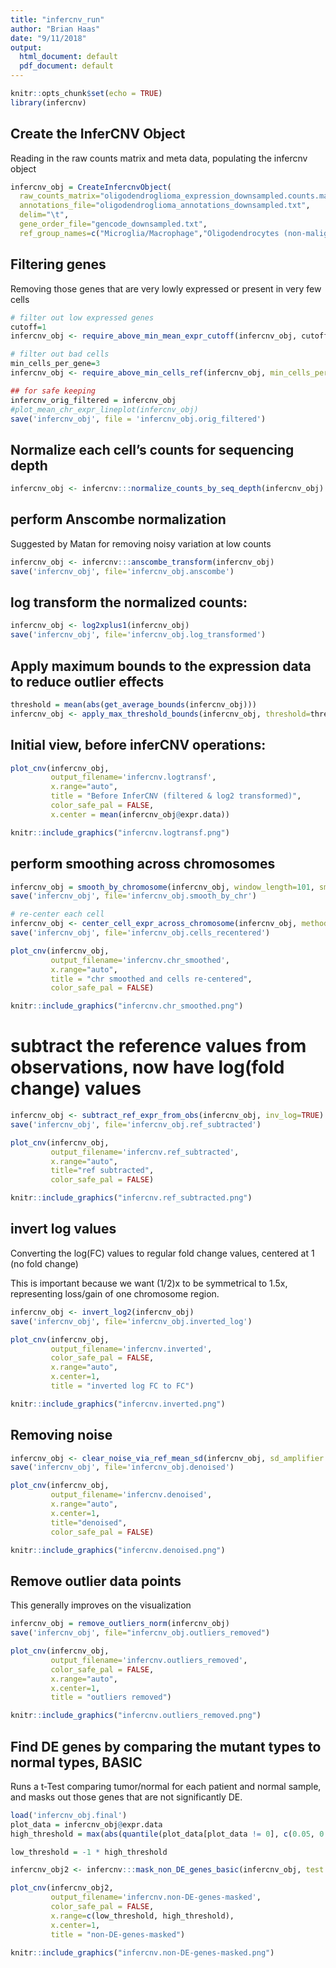 ```yaml
---
title: "infercnv_run"
author: "Brian Haas"
date: "9/11/2018"
output:
  html_document: default
  pdf_document: default
---
```


```r
knitr::opts_chunk$set(echo = TRUE)
library(infercnv)

```

## Create the InferCNV Object

Reading in the raw counts matrix and meta data, populating the infercnv object

```r
infercnv_obj = CreateInfercnvObject(
  raw_counts_matrix="oligodendroglioma_expression_downsampled.counts.matrix",
  annotations_file="oligodendroglioma_annotations_downsampled.txt",
  delim="\t",
  gene_order_file="gencode_downsampled.txt",
  ref_group_names=c("Microglia/Macrophage","Oligodendrocytes (non-malignant)"))

```


## Filtering genes

Removing those genes that are very lowly expressed or present in very few cells


```r
# filter out low expressed genes
cutoff=1
infercnv_obj <- require_above_min_mean_expr_cutoff(infercnv_obj, cutoff)

# filter out bad cells
min_cells_per_gene=3
infercnv_obj <- require_above_min_cells_ref(infercnv_obj, min_cells_per_gene=min_cells_per_gene)

## for safe keeping
infercnv_orig_filtered = infercnv_obj
#plot_mean_chr_expr_lineplot(infercnv_obj)
save('infercnv_obj', file = 'infercnv_obj.orig_filtered')

```


## Normalize each cell's counts for sequencing depth

```r
infercnv_obj <- infercnv:::normalize_counts_by_seq_depth(infercnv_obj)
```


## perform Anscombe normalization

Suggested by Matan for removing noisy variation at low counts

```r
infercnv_obj <- infercnv:::anscombe_transform(infercnv_obj)
save('infercnv_obj', file='infercnv_obj.anscombe')
```


## log transform the normalized counts:

```r
infercnv_obj <- log2xplus1(infercnv_obj)
save('infercnv_obj', file='infercnv_obj.log_transformed')
```

## Apply maximum bounds to the expression data to reduce outlier effects
```r
threshold = mean(abs(get_average_bounds(infercnv_obj)))
infercnv_obj <- apply_max_threshold_bounds(infercnv_obj, threshold=threshold)
```

## Initial view, before inferCNV operations:

```r
plot_cnv(infercnv_obj, 
         output_filename='infercnv.logtransf', 
         x.range="auto", 
         title = "Before InferCNV (filtered & log2 transformed)", 
         color_safe_pal = FALSE, 
         x.center = mean(infercnv_obj@expr.data))
```


```r
knitr::include_graphics("infercnv.logtransf.png")
```



## perform smoothing across chromosomes

```r
infercnv_obj = smooth_by_chromosome(infercnv_obj, window_length=101, smooth_ends=TRUE)
save('infercnv_obj', file='infercnv_obj.smooth_by_chr')

# re-center each cell
infercnv_obj <- center_cell_expr_across_chromosome(infercnv_obj, method = "median")
save('infercnv_obj', file='infercnv_obj.cells_recentered')

```


```r
plot_cnv(infercnv_obj, 
         output_filename='infercnv.chr_smoothed', 
         x.range="auto", 
         title = "chr smoothed and cells re-centered", 
         color_safe_pal = FALSE)
```


```r
knitr::include_graphics("infercnv.chr_smoothed.png")
```



# subtract the reference values from observations, now have log(fold change) values

```r
infercnv_obj <- subtract_ref_expr_from_obs(infercnv_obj, inv_log=TRUE)
save('infercnv_obj', file='infercnv_obj.ref_subtracted')
```

```r
plot_cnv(infercnv_obj, 
         output_filename='infercnv.ref_subtracted', 
         x.range="auto", 
         title="ref subtracted", 
         color_safe_pal = FALSE)
```

```r
knitr::include_graphics("infercnv.ref_subtracted.png")
```


## invert log values

Converting the log(FC) values to regular fold change values, centered at 1 (no fold change)

This is important because we want (1/2)x to be symmetrical to 1.5x, representing loss/gain of one chromosome region.

```r

infercnv_obj <- invert_log2(infercnv_obj)
save('infercnv_obj', file='infercnv_obj.inverted_log')
```


```r
plot_cnv(infercnv_obj, 
         output_filename='infercnv.inverted', 
         color_safe_pal = FALSE, 
         x.range="auto", 
         x.center=1, 
         title = "inverted log FC to FC")
```


```r
knitr::include_graphics("infercnv.inverted.png")
```


## Removing noise

```r
infercnv_obj <- clear_noise_via_ref_mean_sd(infercnv_obj, sd_amplifier = 1.5)
save('infercnv_obj', file='infercnv_obj.denoised')
```


```r
plot_cnv(infercnv_obj, 
         output_filename='infercnv.denoised', 
         x.range="auto", 
         x.center=1, 
         title="denoised", 
         color_safe_pal = FALSE)
```

```r
knitr::include_graphics("infercnv.denoised.png")
```

## Remove outlier data points

This generally improves on the visualization

```r
infercnv_obj = remove_outliers_norm(infercnv_obj)
save('infercnv_obj', file="infercnv_obj.outliers_removed")
```


```r
plot_cnv(infercnv_obj, 
         output_filename='infercnv.outliers_removed', 
         color_safe_pal = FALSE, 
         x.range="auto", 
         x.center=1, 
         title = "outliers removed")
```


```r
knitr::include_graphics("infercnv.outliers_removed.png")
```



## Find DE genes by comparing the mutant types to normal types, BASIC

Runs a t-Test comparing tumor/normal for each patient and normal sample, and masks out those genes that are not significantly DE.

```r

load('infercnv_obj.final')
plot_data = infercnv_obj@expr.data
high_threshold = max(abs(quantile(plot_data[plot_data != 0], c(0.05, 0.95))))  

low_threshold = -1 * high_threshold 

infercnv_obj2 <- infercnv:::mask_non_DE_genes_basic(infercnv_obj, test.use = 't', center_val=1)

```


```r
plot_cnv(infercnv_obj2, 
         output_filename='infercnv.non-DE-genes-masked', 
         color_safe_pal = FALSE, 
         x.range=c(low_threshold, high_threshold), 
         x.center=1, 
         title = "non-DE-genes-masked")
```


```r
knitr::include_graphics("infercnv.non-DE-genes-masked.png")

```


